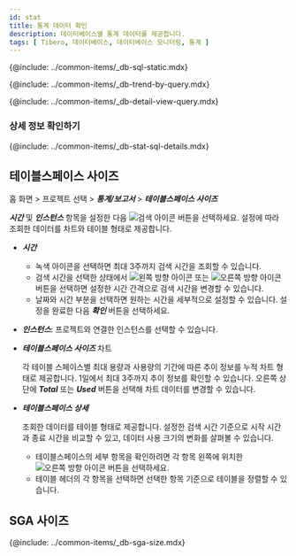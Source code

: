 ```yaml
---
id: stat
title: 통계 데이터 확인
description: 데이터베이스별 통계 데이터를 제공합니다.
tags: [ Tibero, 데이터베이스, 데이터베이스 모니터링, 통계 ]
---
```



{@include: ../common-items/_db-sql-static.mdx}  

{@include: ../common-items/_db-trend-by-query.mdx} 

{@include: ../common-items/_db-detail-view-query.mdx} 

### 상세 정보 확인하기

{@include: ../common-items/_db-stat-sql-details.mdx}

<!-- mysql, mariadb 지원 -->
<!-- {@include: ../common-items/_db-database-size.mdx} -->

<!-- oracle, tibero -->
<!-- {@include: ../common-items/_db-tablespace-size.mdx}-->

## 테이블스페이스 사이즈

홈 화면 > 프로젝트 선택 > ***통계/보고서*** > ***테이블스페이스 사이즈***

<ImgLang img="tibero-tablespace-size.png" desc="테이블스페이스 사이즈" />

***시간*** 및 ***인스턴스*** 항목을 설정한 다음 ![검색 아이콘](/img/ico-btn-search.png) 버튼을 선택하세요. 설정에 따라 조회한 데이터를 차트와 테이블 형태로 제공합니다.

* ***시간***
  * 녹색 아이콘을 선택하면 최대 3주까지 검색 시간을 조회할 수 있습니다. 
  * 검색 시간을 선택한 상태에서 ![왼쪽 방향 아이콘](/img/left-arrow.svg) 또는 ![오른쪽 방향 아이콘](/img/right-arrow.svg) 버튼을 선택하면 설정한 시간 간격으로 검색 시간을 변경할 수 있습니다.
  * 날짜와 시간 부분을 선택하면 원하는 시간을 세부적으로 설정할 수 있습니다. 설정을 완료한 다음 ***확인*** 버튼을 선택하세요.

* ***인스턴스***: 프로젝트와 연결한 인스턴스를 선택할 수 있습니다.

* ***테이블스페이스 사이즈*** 차트

  각 테이블 스페이스별 최대 용량과 사용량의 기간에 따른 추이 정보를 누적 차트 형태로 제공합니다. 1일에서 최대 3주까지 추이 정보를 확인할 수 있습니다. 오른쪽 상단에 ***Total*** 또는 ***Used*** 버튼을 선택해 차트 데이터를 변경할 수 있습니다.

* ***테이블스페이스 상세***

  조회한 데이터를 테이블 형태로 제공합니다. 설정한 검색 시간 기준으로 시작 시간과 종료 시간을 비교할 수 있고, 데이터 사용 크기의 변화를 살펴볼 수 있습니다. 

  * 테이블스페이스의 세부 항목을 확인하려면 각 항목 왼쪽에 위치한 ![오른쪽 방향 아이콘](/img/right-arrow.svg) 버튼을 선택하세요.
  * 테이블 헤더의 각 항목을 선택하면 선택한 항목 기준으로 테이블을 정렬할 수 있습니다.

## SGA 사이즈

{@include: ../common-items/_db-sga-size.mdx}
